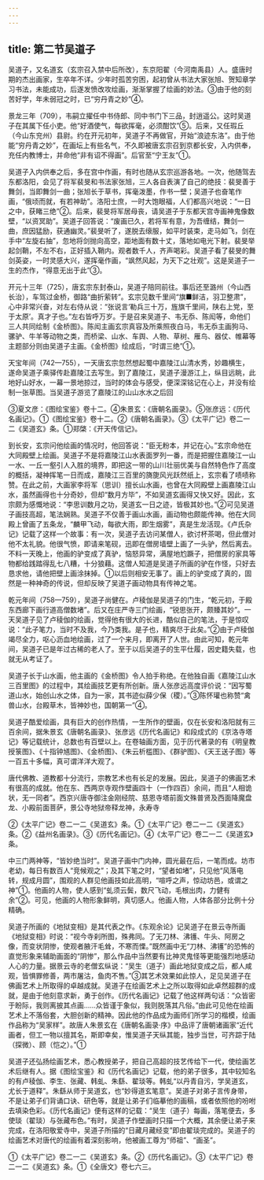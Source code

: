 ```yaml
---
---
---
```

title: 第二节吴道子
---



吴道子，又名道玄（玄宗召入禁中后所改），东京阳翟（今河南禹县）人。盛唐时期的杰出画家，生卒年不详。少年时孤苦穷困，起初曾从书法大家张旭、贺知章学习书法，未能成功，后遂发愤改攻绘画，渐渐掌握了绘画的妙法。③由于他的刻苦好学，年未弱冠之时，已“穷丹青之妙”④。

景龙三年（709），韦嗣立擢任中书侍郎、同中书门下三品，封逍遥公。这时吴道子在其属下任小吏。他“好酒使气，每欲挥毫，必须酣饮”⑤。后来，又任瑕丘（今山东兖州）县尉。约在开元初年，吴道子不再做官，开始“浪迹东洛”。由于他能“穷丹青之妙”，在画坛上有些名气，不久即被唐玄宗召到京都长安，入内供奉，充任内教博士，并命他“非有诏不得画”。后官至“宁王友”①。

吴道子入内供奉之后，多在宫中作画，有时也随从玄宗巡游各地。一次，他随驾去东都洛阳，会见了将军裴旻和书法家张旭，三人各自表演了自己的绝技：裴旻善于舞剑，当即舞剑一曲；张旭长于草书，挥毫泼墨，作书一壁；吴道子也奋笔作画，“俄顷而就，有若神助”。洛阳士庶，一时大饱眼福，人们都高兴地说：“一日之中，获睹三绝”②。后来，裴旻将军居母丧，请吴道子于东都天宫寺画神鬼像数壁，“以资冥助”。吴道子回答说：“废画已久，若将军有意，为吾缠结，舞剑一曲，庶因猛励，获通幽灵。”裴旻听了，遂脱去缞服，如平时装束，走马如飞，剑在手中“左旋右抽”，忽地将剑抛向高空，距地面有数十丈，落地如电光下射。裴旻举起剑鞘，不左不右，正好插入鞘内。观者数千人，齐声喝彩。吴道子看了裴旻的舞剑英姿，一时灵感大兴，遂挥毫作画，“飒然风起，为天下之壮观”。这是吴道子一生的杰作，“得意无出于此”③。

开元十三年（725），唐玄宗东封泰山，吴道子陪同前往。事后还至潞州（今山西长治），车驾过金桥，御路“曲折萦转”。玄宗见数千里间“旗■鲜洁，羽卫整肃”，心中非常兴奋，对左右侍从说：“张说言‘勒兵三十万，旌旗千里间，陕右上党，至于太原’。真才子也。”左右皆呼万岁。于是召来吴道子、韦无忝、陈闳等，命他们三人共同绘制《金桥图》。陈闳主画玄宗真容及所乘照夜白马，韦无忝主画狗马、骡驴、牛羊等动物之类，而桥梁、山水、车舆、人物、草树、雁鸟、器仗、帷幕等主题部分则由吴道子主画。《金桥图》绘成后，“时谓三绝”①。

天宝年间（742—755），一天唐玄宗忽然想起蜀中嘉陵江山清水秀，妙趣横生，遂命吴道子乘驿传赴嘉陵江去写生。到了嘉陵江，吴道子漫游江上，纵目远眺，此地好山好水，一幕一景地掠过，当时的体会与感受，便深深铭记在心上，并没有绘制一张草图。当吴道子游览了嘉陵江的山山水水之后回

③夏文彦：《图绘宝鉴》卷十二。④朱景玄：《唐朝名画录》。⑤张彦远：《历代名画记》。①《图绘宝鉴》卷十二。②《唐朝名画录》。③《太平广记》卷二一二《吴道玄》条。①郑棨：《开天传信记》。

到长安，玄宗问他绘画的情况时，他回答说：“臣无粉本，并记在心。”玄宗命他在大同殿壁上绘画。吴道子不是将嘉陵江山水表面罗列一番，而是把握住嘉陵江一山一水、一丘一壑引人入胜的境界，即把这一带的山川壮丽优美与自然特色作了高度的概括，凝神挥笔一日而成，嘉陵江三百里的旖旎风光跃然纸上，玄宗看了啧啧称赞。在此之前，大画家李将军（思训）擅长山水画，也曾在大同殿壁上画嘉陵江山水，虽然画得也十分奇妙，但却“数月方毕”，不如吴道玄画得又快又好。因此，玄宗颇为感慨地说：“李思训数月之功，吴道玄一日之迹，皆极其妙也。”②可见吴道子画技高超，笔法娴熟。吴道子不仅善于画山水画，画动物也颇能传神。他在大同殿上曾画了五条龙，“麟甲飞动，每欲大雨，即生烟雾”，真是生龙活现。《卢氏杂记》记载了这样一个故事：有一次，吴道子去访问某僧人，欲讨杯茶喝，但此僧对他不太礼貌。他很气愤，即请来笔砚，迅即在僧房墙壁上画了一头驴，然后离去。不料一天晚上，他画的驴变成了真驴，恼怒异常，满屋地尥蹶子，把僧房的家具等物都给践踏得乱七八糟，十分狼藉。这僧人知道是吴道子所画的驴在作怪，只好去恳求他，请他把壁上画涂抹掉。①以后则相安无事了。画上的驴变成了真的，固然是一种神奇的传说，但却反映了吴道子画动物具有传神之笔。

乾元年间（758—759），吴道子尚健在。卢稜伽是吴道子的门生，“乾元初，于殿东西廊下画行道高僧数堵”。后又在庄严寺三门绘画，“锐思张开，颇臻其妙”。一天吴道子见了卢稜伽的绘画，觉得他有很大的长进，酷似自己的笔法，于是惊叹说：“此子笔力，当时不及我，今乃类我。是子也，精爽尽于此矣。”②由于卢稜伽竭尽全力，呕心沥血地绘画，过了一个来月，即离开了人世。由此可知，乾元年间，吴道子已是年过古稀的老人了。至于以后吴道子的生平仕履，因史籍失载，也就无从考证了。

吴道子长于山水画，他主画的《金桥图》令人拍手称绝。在他独自画《嘉陵江山水三百里图》的过程中，其绘画技艺更有所创新。唐人张彦远高度评价说：“因写蜀道山水，始创山水之体，自为一家，其书迹似薛少保（稷）。”③陈怀瓘也称赞“禽兽山水，台殿草木，皆神妙也，国朝第一”④。

吴道子酷爱绘画，具有巨大的创作热情，一生所作的壁画，仅在长安和洛阳就有三百余间，据朱景玄《唐朝名画录》、张彦远《历代名画记》和段成式的《京洛寺塔记》等记载统计，总数也有百壁以上。在卷轴画方面，见于历代著录的有《明皇教授箓图》、《十指钟馗图》、《金桥图》、《朱云析槛图》、《群驴图》、《天王送子图》等一百五十多幅，真可谓洋洋大观了。

唐代佛教、道教都十分流行，宗教艺术也有长足的发展。因此，吴道子的佛画艺术有很高的成就。他在东、西两京寺观作壁画四十（一作四百）余间，而且“人相诡状，无一同者”。西京兴唐寺御注金刚经院、慈恩寺塔前面文殊普贤及西面降魔盘龙、小殿前面菩萨，景公寺地狱帝释龙神，永寿寺

②《太平广记》卷二一二《吴道玄》条。①《太平广记》卷二一二《吴道玄》条。②《益州名画录》。③《历代名画记》。④《太平广记》卷二一二《吴道玄》条。

中三门两神等，“皆妙绝当时”。吴道子画中门内神，圆光最在后，一笔而成。坊市老幼，每日有数百人“竞候观之”；及其下笔之时，“望者如堵”，只见他“风落电转，规成月圆”，围观的人群见他画技如此高明，“喧呼之声，惊动坊邑，或谓之神”①。他画的人物，使人感到“虬须云鬓，数尺飞动，毛根出肉，力健有余”②。可见，他画的人物形象鲜明，真切感人。他画人物，人体各部分比例十分精确。

吴道子所画的《地狱变相》是其代表之作。《东观余论》记吴道子在景云寺所画《地狱变相》时说：“视今寺刹所图，殊弗同。了无刀林、沸镬、牛头、阿房之像，而变状阴惨，使观者腋汗毛耸，不寒而慄。”既然画中无“刀林、沸镬”的恐怖的直觉形象来辅助画面的“阴惨”，那么作品中当然要有比神灵鬼怪等更能强烈地感动人心的力量。据景云寺的老僧玄纵说：“吴生（道子）画此地狱变成之后，都人咸观，皆惧罪修善，两市屠沽，鱼肉不售。”③其艺术效果如此惊人，足见吴道子在佛画艺术上所取得的卓越成就。吴道子在绘画艺术上之所以取得如此卓然超群的成就，是由于他刻意求新，勇于创作。《历代名画记》记载了他这样两句话：“众皆密于盼际，我则离披其点画……众皆谨于象似，我则脱落其凡俗。”由此可见他在绘画艺术上不落俗套，大胆创新的精神。因此他的作品成为画师们所学习的楷模，绘画作品称为“吴家样”。故唐人朱景玄在《唐朝名画录·序》中品评了唐朝诸画家“近代画者，但工一物以擅其名，斯即幸矣，惟吴道子天纵其能，独步当世，可齐踪于陆（探微）、顾（恺之）。”①

吴道子还弘扬绘画艺术，悉心教授弟子，把自己高超的技艺传给下一代，使绘画艺术后继有人。据《图绘宝鉴》和《历代名画记》记载，他的弟子很多，其中较知名的有卢稜伽、李生、张藏、韩虬、朱繇、翟琰等。韩虬“以丹青自污，学吴道玄，尤长于道释”。朱繇从师于吴道玄，也“妙得道玄笔意”。吴道子对弟子言传身带，不是让弟子们背诵口诀、研色等，就是让弟子们临摹他的画稿，或者依照他的吩咐去填染色彩。《历代名画记》便有这样的记载：“吴生（道子）每画，落笔便去，多使琰（翟琰）与张藏布色。”有时，吴道子作壁画时只描一个大概，其余便让弟子来完成，在洛阳敬爱寺中，吴道子所描的“日藏月藏经变”即由翟琰完成的。吴道子的绘画艺术对唐代的绘画有着深刻影响，他被画工尊为“师祖”、“画圣”。

①《太平广记》卷二一二《吴道玄》条。②《历代名画记》。③《太平广记》卷二一二《吴道玄》条。①《全唐文》卷七六三。